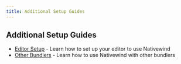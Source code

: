 ```yaml
---
title: Additional Setup Guides
---
```


## Additional Setup Guides

- [Editor Setup](./editor-setup) - Learn how to set up your editor to use Nativewind
- [Other Bundlers](/docs/guides/other-bundlers) - Learn how to use Nativewind with other bundlers 
